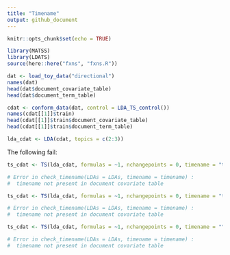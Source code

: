 ```yaml
---
title: "Timename"
output: github_document
---
```


```r
knitr::opts_chunk$set(echo = TRUE)
```

```r
library(MATSS)
library(LDATS)
source(here::here("fxns", "fxns.R"))

dat <- load_toy_data("directional")
names(dat)
head(dat$document_covariate_table)
head(dat$document_term_table)

cdat <- conform_data(dat, control = LDA_TS_control())
names(cdat[[1]]$train)
head(cdat[[1]]$train$document_covariate_table)
head(cdat[[1]]$train$document_term_table)

lda_cdat <- LDA(cdat, topics = c(2:3))
```

The following fail:

```r
ts_cdat <- TS(lda_cdat, formulas = ~1, nchangepoints = 0, timename = "timestep")

# Error in check_timename(LDAs = LDAs, timename = timename) : 
#  timename not present in document covariate table

ts_cdat <- TS(lda_cdat, formulas = ~1, nchangepoints = 0, timename = "time")

# Error in check_timename(LDAs = LDAs, timename = timename) : 
#  timename not present in document covariate table

ts_cdat <- TS(lda_cdat, formulas = ~1, nchangepoints = 0, timename = "")

# Error in check_timename(LDAs = LDAs, timename = timename) : 
#  timename not present in document covariate table

```